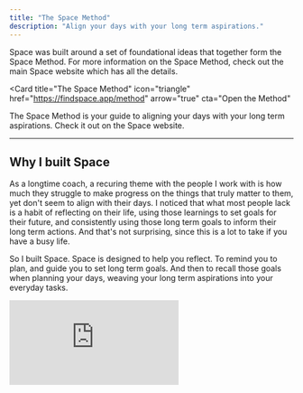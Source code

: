 ```yaml
---
title: "The Space Method"
description: "Align your days with your long term aspirations."
---
```


Space was built around a set of foundational ideas that together form the Space Method.
For more information on the Space Method, check out the main Space website which has all the details.

<Card
  title="The Space Method"
  icon="triangle"
  href="https://findspace.app/method"
  arrow="true"
  cta="Open the Method"
>
  The Space Method is your guide to aligning your days with your long term aspirations. Check it out on the Space website.
</Card>

---

## Why I built Space

As a longtime coach, a recuring theme with the people I work with is how much they struggle to make progress on
the things that truly matter to them, yet don't seem to align with their days. I noticed that what most people
lack is a habit of reflecting on their life, using those learnings to set goals for their future, 
and consistently using those long term goals to inform their long term actions.
And that's not surprising, since this is a lot to take if you have a busy life.

So I built Space. Space is designed to help you reflect. To remind you to plan, and guide you to set long term goals.
And then to recall those goals when planning your days, weaving your long term aspirations into your everyday 
tasks.

<Frame caption="Why I built Space">
<iframe
  className="w-full aspect-video rounded-xl"
  src="https://www.youtube.com/embed/VxAC1RAMcNg"
  title="YouTube video player"
  frameBorder="0"
  allow="accelerometer; autoplay; clipboard-write; encrypted-media; gyroscope; picture-in-picture"
  allowFullScreen
  style={{ width: '100%', borderRadius: '0.5rem' }}
></iframe>
</Frame>